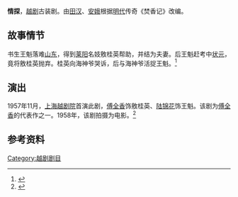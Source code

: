 '''情探'''，[[越剧|越剧]]古装剧。由[[田汉|田汉]]、[[安娥|安娥]]根据[[明代|明代]]传奇《焚香记》改编。

== 故事情节 ==
书生王魁落难[[山东|山东]]，得到[[莱阳|莱阳]]名妓敫桂英帮助，并结为夫妻。后王魁赶考中[[状元|状元]]，竟将敫桂英抛弃。桂英向海神爷哭诉，后与海神爷活捉王魁。<ref>{{Cite web |url=http://www.china.com.cn/aboutchina/zhuanti/zgyj/2009-02/26/content_17338283.htm |title=越剧《情探》-中国网 |access-date=2009-06-28 |archive-date=2016-03-05 |archive-url=https://web.archive.org/web/20160305040016/http://www.china.com.cn/aboutchina/zhuanti/zgyj/2009-02/26/content_17338283.htm |dead-url=no }}</ref>

== 演出 ==
1957年11月，[[上海越剧院|上海越剧院]]首演此剧，[[傅全香|傅全香]]饰敫桂英、[[陆锦花|陆锦花]]饰王魁。该剧为[[傅全香|傅全香]]的代表作之一。1958年，该剧拍摄为电影。<ref>{{Cite web |url=http://ent.sina.com.cn/x/2006-05-08/09301074278.html |title=越剧《情探》28年后再“探”舞台-新浪网 |access-date=2009-06-28 |archive-date=2019-08-08 |archive-url=https://web.archive.org/web/20190808222117/http://ent.sina.com.cn/x/2006-05-08/09301074278.html |dead-url=no }}</ref>

== 参考资料 ==
<references/>



[[Category:越剧剧目|Category:越剧剧目]]